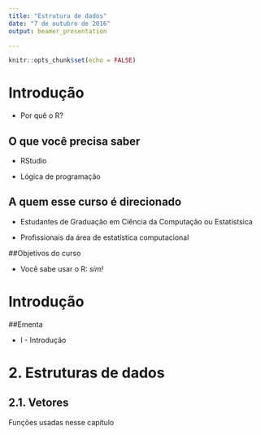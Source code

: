 ```yaml
---
title: "Estrutura de dados"
date: "7 de outubro de 2016"
output: beamer_presentation

---
```


```r
knitr::opts_chunk$set(echo = FALSE)
```

# Introdução

- Por quê o R?

## O que você precisa saber

- RStudio

- Lógica de programação


## A quem esse curso é direcionado

- Estudantes de Graduação em Ciência da Computação ou Estatístsica

- Profissionais da área de estatística computacional

##Objetivos do curso

 - Você sabe usar o R: *sim!*

# Introdução

##Ementa

 - I - Introdução
 
 
 
# 2. Estruturas de dados

## 2.1. Vetores

Funções usadas nesse capítulo 

